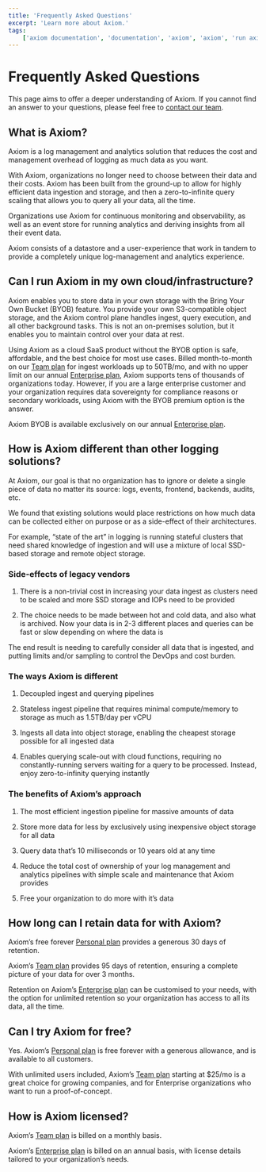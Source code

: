 ```yaml
---
title: 'Frequently Asked Questions'
excerpt: 'Learn more about Axiom.'
tags:
    ['axiom documentation', 'documentation', 'axiom', 'axiom', 'run axiom', 'retain data', 'faq', 'frwquently asked questions']
---
```


# Frequently Asked Questions

This page aims to offer a deeper understanding of Axiom. If you cannot find an answer to your questions, please feel free to  [contact our team](mailto:support@axiom.co).

## What is Axiom?

Axiom is a log management and analytics solution that reduces the cost and management overhead of logging as much data as you want.

With Axiom, organizations no longer need to choose between their data and their costs. Axiom has been built from the ground-up to allow for highly efficient data ingestion and storage, and then a zero-to-infinite query scaling that allows you to query all your data, all the time.

Organizations use Axiom for continuous monitoring and observability, as well as an event store for running analytics and deriving insights from all their event data.

Axiom consists of a datastore and a user-experience that work in tandem to provide a completely unique log-management and analytics experience.

## Can I run Axiom in my own cloud/infrastructure?

Axiom enables you to store data in your own storage with the Bring Your Own Bucket (BYOB) feature. You provide your own S3-compatible object storage, and the Axiom control plane handles ingest, query execution, and all other background tasks. This is not an on-premises solution, but it enables you to maintain control over your data at rest.

Using Axiom as a cloud SaaS product without the BYOB option is safe, affordable, and the best choice for most use cases. Billed month-to-month on our [Team plan](/pricing) for ingest workloads up to 50TB/mo, and with no upper limit on our annual [Enterprise plan](/pricing), Axiom supports tens of thousands of organizations today. However, if you are a large enterprise customer and your organization requires data sovereignty for compliance reasons or secondary workloads, using Axiom with the BYOB premium option is the answer.

Axiom BYOB is available exclusively on our annual [Enterprise plan](/pricing).

## How is Axiom different than other logging solutions?

At Axiom, our goal is that no organization has to ignore or delete a single piece of data no matter its source: logs, events, frontend, backends, audits, etc.

We found that existing solutions would place restrictions on how much data can be collected either on purpose or as a side-effect of their architectures.

For example, “state of the art” in logging is running stateful clusters that need shared knowledge of ingestion and will use a mixture of local SSD-based storage and remote object storage.

### Side-effects of legacy vendors

1. There is a non-trivial cost in increasing your data ingest as clusters need to be scaled and more SSD storage and IOPs need to be provided

2. The choice needs to be made between hot and cold data, and also what is archived. Now your data is in 2-3 different places and queries can be fast or slow depending on where the data is

The end result is needing to carefully consider all data that is ingested, and putting limits and/or sampling to control the DevOps and cost burden.

### The ways Axiom is different

1. Decoupled ingest and querying pipelines

2. Stateless ingest pipeline that requires minimal compute/memory to storage as much as 1.5TB/day per vCPU

3. Ingests all data into object storage, enabling the cheapest storage possible for all ingested data

4. Enables querying scale-out with cloud functions, requiring no constantly-running servers waiting for a query to be processed. Instead, enjoy zero-to-infinity querying instantly

### The benefits of Axiom’s approach

1. The most efficient ingestion pipeline for massive amounts of data

2. Store more data for less by exclusively using inexpensive object storage for all data

3. Query data that’s 10 milliseconds or 10 years old at any time

4. Reduce the total cost of ownership of your log management and analytics pipelines with simple scale and maintenance that Axiom provides

5. Free your organization to do more with it’s data

## How long can I retain data for with Axiom?

Axiom’s free forever [Personal plan](/pricing) provides a generous 30 days of retention.

Axiom’s [Team plan](/pricing) provides 95 days of retention, ensuring a complete picture of your data for over 3 months.

Retention on Axiom’s [Enterprise plan](/pricing) can be customised to your needs, with the option for unlimited retention so your organization has access to all its data, all the time.

## Can I try Axiom for free?

Yes. Axiom’s [Personal plan](/pricing) is free forever with a generous allowance, and is available to all customers.

With unlimited users included, Axiom’s [Team plan](/pricing) starting at $25/mo is a great choice for growing companies, and for Enterprise organizations who want to run a proof-of-concept.

## How is Axiom licensed?

Axiom’s [Team plan](/pricing) is billed on a monthly basis.

Axiom’s [Enterprise plan](/pricing) is billed on an annual basis, with license details tailored to your organization’s needs.